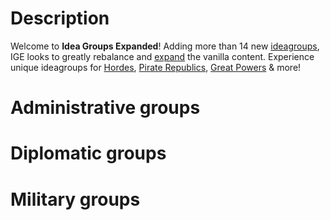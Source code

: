 {{Mod
|logo=Idea Groups Expanded.png
|type=Balance, Fixes, Gameplay
|author=Big Boss, LoStack
|status=1.30
|forum=
|steam=2128766791
}}

= Description =

Welcome to '''Idea Groups Expanded'''! Adding more than 14 new [[idea groups|ideagroups]], IGE looks to greatly rebalance and [[mod|expand]] the vanilla content. Experience unique ideagroups for [[Hordes]], [[Republic#Pirate_Republic|Pirate Republics]], [[great power|Great Powers]] & more!

= Administrative groups =
{{box wrapper|align-items=stretch|

{{infobox
|header= <h3 style="height:50px;">[[File:IGEAdministrative idea group.png]] Administrative</h3>
|width= 330px
|float= left
|clear= left
|content={{SVersion|1.30
<!-- Category: Administrative -->|infobox}}
<hr>

[[File:Administrative_advisor_cost.png|28px]]''' Administrative Representative'''
: {{green|−20%|b}} Administrative advisor cost
----
[[File:core creation cost.png|28px]]''' Adaptability'''
: {{green|−20%|b}} Core creation cost
----
[[File:Governing_capacity.png|28px]]''' Expand Royal Administration'''
: {{green|−50%|b}} Expand administration cost
----
[[File:interest.png|28px]]''' Bookkeeping'''
: {{green|−0.5|b}} Interest per annum
----
[[File:Minimum_autonomy_in_territories.png|28px]]''' Borderlands Control'''
: {{green|−10%|b}} Minimum autonomy in territories
----
[[File:administrative efficiency.png|28px]]''' Administrative Efficiency'''
: {{green|+2.5%|b}} Administrative efficiency
:<!-- {{icon|advisor pool|28px}} -->{{green|+1|b}} Possible advisors
----
[[File:adm tech cost modifier.png|28px]]''' Civil Service'''
: {{green|−10%|b}} Administrative technology cost
----
[[File:Idea bonus.png|28px]] '''Bonus:'''
: {{green|+20%|b}} Governing capacity modifier
<section end=administrative_ideas/>
}}

{{infobox
|header= <h3 style="height:50px;">[[File:IGEChristian idea group.png]] Christian</h3>
|width= 330px
|float= left
|clear= left
|content={{SVersion|1.30
<!-- Category: Administrative -->|infobox}}
<hr>
'''Notes:''' 
''Can be selected only if the following are true:
* Religion is in [[File:Cult_Christianity.png|28px|link=Christian_denominations]] Christian group
<section end=christian_idea_groups_expanded/>''
----

[[File:missionaries.png|28px]]''' Missionary Schools'''
: {{green|+1|b}} Missionaries
:<!-- {{icon|missionary maintenance cost|28px}} -->{{green|−33%|b}} Missionary Maintenance Cost
----
[[File:missionary strength.png|28px]]''' Divine Supremacy'''
: {{green|+3%|b}} Missionary strength
----
[[File:papal influence.png|28px]]''' Religious Fervor'''
: {{green|+2|b}} Yearly papal influence
:<!-- {{icon|church power|28px}} -->{{green|+0.25|b}} {{DLC-only|Church power}}
: {{green|+0.5|b}} Yearly patriarch authority
:<!-- {{icon|monthly fervor|28px}} -->{{green|+1|b}} {{DLC-only|Monthly fervor}}
:<!-- {{icon|tolerance own|28px}} -->{{green|+1|b}} Tolerance of the true faith
----
[[File:War_score_cost_vs_other_religions.png|28px]]''' Sacret Struggle'''
: {{green|-10%|b}} War score cost vs other religions
----
[[File:cb on religious enemies.png|28px]]''' Deus Vult'''
: Gain permanent "Holy War" and "Purging of Heresy" [[Casus Belli]] against heathens and heretics respectively.
----
[[File:religious unity.png|28px]]''' Faith Through Unity'''
: {{green|+10%|b}} Religious unity
:<!-- {{icon|tolerance own|28px}} -->{{green|+1|b}} Tolerance of the true faith
----
[[File:global heretic missionary strength.png|28px]]''' Unwavering Will'''
: {{green|+2%|b}} Missionary strength vs heretics
----
[[File:Idea bonus.png|28px]] '''Bonus:'''
: {{green|-50%|b}} Cost of enforcing religion through war
}}

{{infobox
|header= <h3 style="height:50px;">[[File:IGEConfucian idea group.png]] Confucian</h3>
|width= 330px
|float= left
|clear= left
|content={{SVersion|1.30
<!-- Category: Administrative -->|infobox}}
<hr>
'''Notes:''' 
''Can be selected only if the following are true:
* Religion is {{icon|confucianism|28px}} Confucian
<section end=confucian_idea_groups_expanded/>''
----

[[File:Yearly_harmony_increase.png|28px]]''' Wucháng'''
: {{green|+25%|b}} Religious harmonization speed
----
[[File:idea cost.png|28px]]''' Study the Five Classics'''
: {{green|−5%|b}} Idea cost
:<!-- {{icon|tolerance heretic|28px}} -->{{green|+1|b}} Tolerance of heretics
----
[[File:improve relations.png|28px]]''' Syncretic Philosophy'''
: {{green|+25%|b}} Improve relations
----
[[File:stability cost modifier.png|28px]]''' Axis Mundi'''
: {{green|−20%|b}} Stability cost modifier
----
[[File:build cost.png|28px]]''' Ancestral Shrines'''
: {{green|−15%|b}} Construction cost
----
[[File:meritocracy.png|28px]]''' Nobility by Virtue'''
: {{green|+0.5|b}} Yearly meritocracy
:<!-- {{icon|advisor cost|28px}} -->{{green|−15%|b}} Advisor costs
----
[[File:Yearly_harmony_increase.png|28px]]''' Social Harmony'''
: {{green|+0.25|b}} Yearly harmony increase
----
[[File:Idea bonus.png|28px]] '''Bonus:'''
: <!-- {{icon|tolerance own|28px}} -->{{green|+1|b}} Tolerance of the true faith
}}

{{infobox
|header= <h3 style="height:50px;">[[File:IGEExpansion idea group.png]] Expansion</h3>
|width= 330px
|float= left
|clear= left
|content={{SVersion|1.30
<!-- Category: Administrative -->|infobox}}
<hr>

[[File:colonists.png|28px]]''' Additional Colonists'''
: {{green|+1|b}} Colonists
----
[[File:merchants.png|28px]]''' Additional Merchants'''
: {{green|+1|b}} Merchants
----
[[File:global settler increase.png|28px]]''' Faster Colonists'''
: {{green|+20|b}} Global settler increase
----
[[File:Trade_company_governing_cost.png|28px]]''' Factories'''
: {{green|-20%|b}} Trade company governing cost
: {{green|-25%|b}} Center of trade upgrade cost
----
[[File:diplomatic upkeep.png|28px]]''' Additional Diplomats'''
: {{green|+1|b}} Diplomatic relations
----
[[File:settler chance.png|28px]]''' General Colonization Law'''
: {{green|+10|b}} Colonial subject settler increase
: {{green|+10%|b}} Colonial subject settler chance
: {{green|+5%|b}} Settler chance
----
[[File:global trade power.png|28px]]''' Competitive Merchants'''
: {{green|+20%|b}} Global trade power
----
[[File:Idea bonus.png|28px]] '''Bonus:'''
: Gain permanent "Overseas Expansion" [[Casus Belli]] against countries with Indian, Sub-Saharan, Chinese or Nomad tech group. (Only usable if country's tech group is Western, Eastern or Anatolian.)
: {{green|-10%|b}} Cost to promote mercantilism
<section end=expansion_ideas/>
}}

{{infobox
|header= <h3 style="height:50px;">[[File:IGEImperial idea group.png]] Imperial</h3>
|width= 330px
|float= left
|clear= left
|content={{SVersion|1.30
<!-- Category: Administrative -->|infobox}}
<hr>

[[File:yearly corruption.png|28px]]''' Imperial Reforms'''
: {{green|−0.1|b}} Yearly corruption
----
[[File:legitimacy.png|28px]]''' Born in the Purple'''
: {{green|+0.5|b}} Yearly legitimacy
:<!-- {{icon|yearly republican tradition|28px}} -->{{green|0.2|b}} Yearly republican tradition
:<!-- {{icon|yearly horde unity|28px}} -->{{green|+0.5|b}} Yearly horde unity
:<!-- {{icon|yearly devotion|28px}} -->{{green|+1|b}} {{DLC-only|Yearly devotion}}
:<!-- {{icon|chance of new heir|28px}} -->{{green|+50%|b}} Chance of new heir
----
[[File:advisor cost.png|28px]]''' Efficient Bureaucracy'''
: {{green|−10%|b}} Advisor costs
:<!-- {{icon|stability cost|28px}} -->{{green|−10%|b}} Stability cost modifier
----
[[File:build cost.png|28px]]''' Urban Development'''
: {{green|−10%|b}} Construction cost
:<!-- {{icon|development cost|28px}} -->{{DLC-only|Development cost|−5|b}}
----
[[File:max absolutism.png|28px]]''' Supreme Authority'''
: {{green|+5|b}} Maximum absolutism
:<!-- {{icon|absolutism|28px}} -->{{green|+50|b}} Yearly absolutism
----
[[File:liberty desire in subjects.png|28px]]''' Benign Legislation'''
: {{green|−5%|b}} Liberty desire in subjects
----
[[File:diplomatic reputation.png|28px]]''' Benevolent Reputation'''
: {{green|+1|b}} Diplomatic reputation
:<!-- {{icon|diplomatic upkeep|28px}} -->{{green|+1|b}} Diplomatic relations
----
[[File:Idea bonus.png|28px]] '''Bonus:'''
: {{green|−15%|b}} Expand administration cost
}}

{{infobox
|header= <h3 style="height:50px;">[[File:IGEIslamic idea group.png]] Islamic</h3>
|width= 330px
|float= left
|clear= left
|content={{SVersion|1.30
<!-- Category: Administrative -->|infobox}}
<hr>
'''Notes:''' 
''Can be selected only if the following are true:
* Religion is in [[File:Cult_Islam.png|28px|link=Muslim_denominations]] Muslim group
<section end=muslim_idea_groups_expanded/>''
----

[[File:missionary strength.png|28px]]''' Adhan'''
: {{green|+3%|b}} Missionary strength
----
[[File:national tax modifier.png|28px]]''' Jizya Tax'''
: {{green|+10%|b}} National tax modifier
: {{green|+5%|b}} Dhimmi loyalty equilibrium
----
[[File:Clergy_influence.png|28px]]''' Religious Warriors'''
: Upon ascension to the throne, choose your path of kingship
: {{green|+5%|b}} Clergy influence
----
[[File:missionaries.png|28px]]''' Twelve Imams'''
: {{green|+1|b}} Missionaries
:<!-- {{icon|missionary maintenance cost|28px}} -->{{green|−33%|b}} Missionary Maintenance Cost
----
[[File:legitimacy.png|28px]]''' Haji Pilgrimage'''
: {{green|+1|b}} Yearly legitimacy
:<!-- {{icon|yearly republican tradition|28px}} -->{{green|0.3|b}} Yearly republican tradition
:<!-- {{icon|yearly devotion|28px}} -->{{green|+1|b}} {{DLC-only|Yearly devotion}}
:<!-- {{icon|yearly horde unity|28px}} -->{{green|+1|b}} Yearly horde unity
----
[[File:cb on religious enemies.png|28px]]''' Jihad'''
: Gain permanent "Holy War" and "Purging of Heresy" [[Casus Belli]] against heathens and heretics respectively.
----
[[File:tolerance own.png|28px]]''' Shadada'''
: {{green|+2|b}} Tolerance of the true faith
----
[[File:Idea bonus.png|28px]] '''Bonus:'''
: <!-- {{icon|global heretic missionary strength|28px}} -->{{green|+2%|b}} Missionary strength vs heretics
}}

{{infobox
|header= <h3 style="height:50px;">[[File:IGEState Affairs idea group.png]] State Affairs</h3>
|width= 330px
|float= left
|clear= left
|content={{SVersion|1.30
<!-- Category: Administrative -->|infobox}}
<hr>

[[File:yearly corruption.png|28px]]''' Meritocratic Offices'''
: {{green|−0.05|b}} Yearly corruption
:<!-- {{icon|advisor cost|28px}} -->{{green|−10%|b}} Advisor costs
----
[[File:Autonomy_change_cooldown.png|28px]]''' Modernized Administration'''
: {{green|−33%|b}} Autonomy change cooldown
:<!-- {{icon|global autonomy|28px}} -->{{green|−0.025|b}} Monthly autonomy change
----
[[File:State_governing_cost.png|28px]]''' Red Tape Reduction'''
: {{green|−10%|b}} States governing cost
----
[[File:Estates_loyalty.png|28px]]''' Efficient Regional Governors'''
: {{green|+5%|b}} All estates loyalty equilibrium
----
[[File:stability cost modifier.png|28px]]''' Stable Rule'''
: {{green|−20%|b}} Stability cost modifier
----
[[File:build cost.png|28px]]''' Public Works'''
: {{green|−10%|b}} Construction cost
: {{green|−20%|b}} Construction time
----
[[File:production efficiency.png|28px]]''' Production Quotas'''
: {{green|+10%|b}} Production efficiency
:<!-- {{icon|goods produced modifier|28px}} -->{{green|+5%|b}} Goods produced modifier
----
[[File:Idea bonus.png|28px]] '''Bonus:'''
: {{green|+20%|b}} Governing capacity modifier
}}

}}

= Diplomatic groups =
{{box wrapper|align-items=stretch|

{{infobox
|header= <h3 style="height:50px;">[[File:IGEEspionage idea group.png]] Espionage</h3>
|width= 330px
|float= left
|clear= left
|content={{SVersion|1.30
<!-- Category: Diplomatic -->|infobox}}
<hr>

[[File:spy offense.png|28px]]''' Efficient Spies'''
: {{green|+50%|b}} Spy offense
:<!-- {{icon|advisor cost|28px}} -->{{green|−10%|b}} Advisor costs
----
[[File:diplomats.png|28px]]''' Agent Training'''
: Enables {{yellow|Disrupt Enemy Logistics}} against foes within whom we have at least 80 Spy Network
: {{green|+1|b}} Diplomats
----
[[File:ae impact.png|28px]]''' State Propaganda'''
: {{green|−20%|b}} Aggressive expansion impact
----
[[File:global spy defence.png|28px]]''' Vetting'''
: {{green|+33%|b}} National spy defence
----
[[File:cost to fabricate claims.png|28px]]''' Claim Fabrication'''
: {{green|−50%|b}} Cost to fabricate claims
: May fabricate claims for subjects
----
[[File:embargo efficiency.png|28px]]''' Privateers'''
: {{green|+50%|b}} Embargo efficiency
:<!-- {{icon|privateer efficiency|28px}} -->{{green|+33%|b}} Privateer efficiency
----
[[File:yearly corruption.png|28px]]''' Audit Checks'''
: {{green|−0.1|b}} Yearly corruption
----
[[File:Idea bonus.png|28px]] '''Bonus:'''
: <!-- {{icon|reform desire|28px}} -->{{green|+50%|b}} Rebel support efficiency
<section end=spy_ideas/>
}}

{{infobox
|header= <h3 style="height:50px;">[[File:IGEGreat Power idea group.png]] Great Power</h3>
|width= 330px
|float= left
|clear= left
|content={{SVersion|1.30
<!-- Category: Diplomatic -->|infobox}}
<hr>
'''Notes:''' 
''Can be selected only if the following are true:
* Is a {{icon|great power|28px}} Great Power
<section end=great_power_idea_groups_expanded/>''
----

[[File:diplomatic upkeep.png|28px]]''' Will to Power'''
: {{green|+1|b}} Diplomatic relations
: {{green|+25|b}} Vassalizatation acceptance
----
[[File:unjustified demands.png|28px]]''' Great Power Politics'''
: Enables adding weak nations into our {{yellow|Sphere of Influence}}
: Enables {{yellow|Demilitarize}} against nations during peace deal talks
: {{green|−10%|b}} Unjustified demands
----
[[File:advisor pool.png|28px]]''' Illustrious Council'''
: {{green|+1|b}} Possible advisors
----
[[File:Monthly_heir_support_gain.png|28px]]''' Meritorious Influence'''
: {{green|+0.2|b}} Monthly heir support gain
: {{green|+5%|b}} Mandate growth modifier
:<!-- {{icon|tribal allegiance|28px}} -->{{green|+0.5|b}} {{DLC-only|Yearly tribal allegiance}}
: {{green|+0.05|b}} Militarization of state
: {{green|-20%|b}} Diplomatic advisor cost
----
[[File:Reform_progress_growth.png|28px]]''' Governmental Reformation'''
: {{green|+15%|b}} Reform progress growth
----
[[File:Administrative_free_policies.png|28px]]''' Bolster our Administration'''
: {{green|+1|b}} Administrative free policies
----
[[File:max promoted cultures.png|28px]]''' Operational Refinement'''
: {{green|+2|b}} Max promoted cultures
----
[[File:Idea bonus.png|28px]] '''Bonus:'''
: {{green|+10%|b}} Governing capacity modifier
}}

{{infobox
|header= <h3 style="height:50px;">[[File:IGENational Propaganda idea group.png]] National Propaganda</h3>
|width= 330px
|float= left
|clear= left
|content={{SVersion|1.30
<!-- Category: Diplomatic -->|infobox}}
<hr>

[[File:prestige.png|28px]]''' Civil Honor'''
: {{green|+1|b}} Yearly prestige
----
[[File:morale of armies.png|28px]]''' National Pride'''
: {{green|+5%|b}} Morale of armies
:<!-- {{icon|national manpower modifier|28px}} -->{{green|+15%|b}} National manpower modifier
----
[[File:culture conversion cost.png|28px]]''' Cultural Superiority'''
: {{green|−20%|b}} Culture conversion cost
: {{green|−25%|b}} Foreign core duration
----
[[File:Harsh_treatment_cost.png|28px]]''' State Censorship'''
: {{green|−25%|b}} Harsh treatment cost
----
[[File:Cost_of_advisors_with_ruler's_culture.png|28px]]''' Uniform Court'''
: {{green|−25%|b}} Cost of advisors with ruler's culture
----
[[File:ae impact.png|28px]]''' Nationalistic Spirit'''
: {{green|−10%|b}} Aggressive expansion impact
:<!-- {{icon|unjustified demands|28px}} -->{{green|−10%|b}} Unjustified demands
----
[[File:war exhaustion.png|28px]]''' Unwavering Spirit'''
: {{green|0.025|b}} Monthly war exhaustion
----
[[File:Idea bonus.png|28px]] '''Bonus:'''
: {{green|−50%|b}} War taxes cost
}}

{{infobox
|header= <h3 style="height:50px;">[[File:IGEPower Projection idea group.png]] Power Projection</h3>
|width= 330px
|float= left
|clear= left
|content={{SVersion|1.30
<!-- Category: Diplomatic -->|infobox}}
<hr>

[[File:Power_projection_from_insults.png|28px]]''' Long Echo'''
: {{green|+50%|b}} Power projection from insults
----
[[File:diplomatic reputation.png|28px]]''' Soft Power'''
: {{green|+2|b}} Diplomatic reputation
----
[[File:spy offense.png|28px]]''' Foreign Influence'''
: {{green|+33%|b}} Spy offense
:<!-- {{icon|discovered relations impact|28px}} -->{{green|−25%|b}} Covert action relation impact
----
[[File:naval forcelimit.png|28px]]''' Global Navy'''
: {{green|+33%|b}} Naval forcelimit modifier
----
[[File:Marines_force_limit.png|28px]]''' Shock Marines'''
: {{green|+20%|b}} Marines force limit
: {{green|+25%|b}} National sailors modifier
----
[[File:Merchant_trade_power.png|28px]]''' Influencial Traders'''
: {{green|+10%|b}} Merchant trade power
: {{green|-20%|b}} Cost to promote mercantilism
----
[[File:Ship_trade_power.png|28px]]''' Far and Wide'''
: {{green|+25%|b}} Ship trade power
:<!-- {{icon|trade range|28px}} -->{{green|+33%|b}} Trade range
----
[[File:Idea bonus.png|28px]] '''Bonus:'''
: <!-- {{icon|prestige|28px}} -->{{green|+1|b}} Yearly prestige
}}

}}

= Military groups =
{{box wrapper|align-items=stretch|

{{infobox
|header= <h3 style="height:50px;">[[File:IGECossack idea group.png]] Cossack</h3>
|width= 330px
|float= left
|clear= left
|content={{SVersion|1.30
<!-- Category: Military -->|infobox}}
<hr>
'''Notes:''' 
''Can be selected only if the following are true:
* At least one of:
** Technology group is {{icon|eastern|28px}} Eastern
** Has estate: {{icon|cossacks|28px}} Cossacks
<section end=cossacks_idea_groups_expanded/>''
----

[[File:Cavalry_flanking_ability.png|28px]]''' Steppe Tactics'''
: {{green|+50%|b}} Cavalry flanking ability
:<!-- {{icon|cavalry power|28px}} -->{{green|+5%|b}} Cavalry combat ability
----
[[File:May_raid_coasts.png|28px]]''' Raid on Konstantiniyye'''
: May raid coasts, including coasts of countries with same religion
----
[[File:Cossacks_loyalty_equilibrium.png|28px]]''' Free Men Estate'''
: {{green|+10%|b}} Cossacks loyalty equilibrium
:<!-- {{icon|max absolutism|28px}} -->{{green|+5|b}} Maximum absolutism
----
[[File:Looting_speed.png|28px]]''' Raid Parties'''
: {{green|+25%|b}} Looting speed
: {{green|+10%|b}} Movement speed
----
[[File:development cost.png|28px]]''' Land Grants'''
: {{DLC-only|Development cost|−10|b}}
----
[[File:garrison size.png|28px]]''' Border Patrols'''
: {{green|+20%|b}} Garrison size
----
[[File:free leader pool.png|28px]]''' Hetman'''
: {{green|+1|b}} Leader(s)<!-- sic --> without upkeep
----
[[File:Idea bonus.png|28px]] '''Bonus:'''
: {{green|+50%|b}} Cavalry to infantry ratio
}}

{{infobox
|header= <h3 style="height:50px;">[[File:IGEEngineering idea group.png]] Engineering</h3>
|width= 330px
|float= left
|clear= left
|content={{SVersion|1.30
<!-- Category: Military -->|infobox}}
<hr>

[[File:Movement_speed.png|28px]]''' Vanguard Engineers'''
: {{green|+20%|b}} Movement speed
----
[[File:Leader_siege.png|28px]]''' Engineer Lieutenants'''
: {{green|+1|b}} Leader siege
----
[[File:Shock_damage_received.png|28px]]''' Field Fortifications'''
: {{green|-5%|b}} Shock damage received
: {{green|-5%|b}} Fire damage received
----
[[File:Construction_time.png|28px]]''' Roman Castrum'''
: {{green|−0.10|b}} Monthly devastation in states with forts
: {{green|−20%|b}} Construction time
:<!-- {{icon|defensiveness|28px}} -->{{green|+10%|b}} Fort defense
----
[[File:development cost.png|28px]]''' Military Infrastructure'''
: {{DLC-only|Development cost|−10|b}}
:<!-- {{icon|build cost|28px}} -->{{green|−10%|b}} Construction cost
----
[[File:siege ability.png|28px]]''' Siege Camps'''
: {{green|+10%|b}} Siege ability
:<!-- {{icon|land attrition|28px}} -->{{green|−10%|b}} Land attrition
----
[[File:fort maintenance.png|28px]]''' Self-Reliant Garrisons'''
: {{green|−20%|b}} Fort maintenance
: {{green|+25%|b}} Garrison growth
----
[[File:Idea bonus.png|28px]] '''Bonus:'''
: {{green|+33%|b}} National supply limit modifier
}}

{{infobox
|header= <h3 style="height:50px;">[[File:IGEHorde idea group.png]] Horde</h3>
|width= 330px
|float= left
|clear= left
|content={{SVersion|1.30
<!-- Category: Military -->|infobox}}
<hr>
'''Notes:''' 
''Can be selected only if the following are true:
* Has reform: {{icon|steppe nomads|28px}} Steppe nomads
<section end=horde_idea_groups_expanded/>''
----

[[File:cavalry power.png|28px]]''' Steppe Cavalry'''
: {{green|+5%|b}} Cavalry combat ability
: {{green|+15%|b}} Cavalry to infantry ratio
----
[[File:Looting_speed.png|28px]]''' Direct Payment'''
: {{green|+25%|b}} Looting speed
:<!-- {{icon|manpower recovery speed|28px}} -->{{green|+10|b}} Manpower recovery speed
----
[[File:Movement_speed.png|28px]]''' Swift Steeds'''
: {{green|+10%|b}} Movement speed
----
[[File:land leader shock.png|28px]]''' Shock Warfare'''
: {{green|+1|b}} Land leader shock
----
[[File:Prestige_from_land_battles.png|28px]]''' Lessons of War'''
: {{green|+100%|b}} Army tradition from battles
----
[[File:yearly horde unity.png|28px]]''' Peace Through Conquest'''
: {{green|+1|b}} Yearly horde unity
----
[[File:razing power gain.png|28px]]''' Efficient Pillaging'''
: {{green|+20%|b}} Razing power gain
----
[[File:Idea bonus.png|28px]] '''Bonus:'''
: <!-- {{icon|land attrition|28px}} -->{{green|−10%|b}} Land attrition
}}

{{infobox
|header= <h3 style="height:50px;">[[File:IGEMercenary Army idea group.png]] Mercenary Army</h3>
|width= 330px
|float= left
|clear= left
|content={{SVersion|1.30
<!-- Category: Military -->|infobox}}
<hr>

[[File:Military_advisor_cost.png|28px]]''' Funding the War Council'''
: {{green|−20%|b}} Military advisor cost
----
[[File:mercenary cost.png|28px]]''' Organize Mercenary Regiments'''
: {{green|−10%|b}} Mercenary cost
----
[[File:merc maintenance modifier.png|28px]]''' Standardized Contractors'''
: {{green|−10%|b}} Mercenary maintenance modifier
----
[[File:Mercenary_manpower.png|28px]]''' Young Recruits'''
: {{green|+25%|b}} Mercenary manpower
----
[[File:Looting_speed.png|28px]]''' Letter of Conduct'''
: {{green|+33%|b}} Looting speed
:<!-- {{icon|morale of armies|28px}} -->{{green|+5%|b}} Morale of armies
----
[[File:Prestige_from_land_battles.png|28px]]''' Efficient Military Logistics'''
: {{green|+2.5%|b}} Mercenary discipline per age
: {{green|+50%|b}} Army tradition from battles
----
[[File:Mercenary_manpower.png|28px]]''' A Fistful of Ducats'''
: New mercenary companies will be available for hire
: {{green|+50%|b}} Possible condottieri
----
[[File:Idea bonus.png|28px]] '''Bonus:'''
: <!-- {{icon|recover army morale speed|28px}} -->{{green|+10%|b}} Recover army morale speed
<section end=mercenary_army_idea_groups_expanded/>
}}

{{infobox
|header= <h3 style="height:50px;">[[File:IGEPirate idea group.png]] Pirate</h3>
|width= 330px
|float= left
|clear= left
|content={{SVersion|1.30
<!-- Category: Military -->|infobox}}
<hr>
'''Notes:''' 
''Can be selected only if the following are true:
* Has reform: {{icon|captains influence|28px}} Pirate Republic
<section end=piracy_idea_groups_expanded/>''
----

[[File:Looting_speed.png|28px]]''' Loot for All!'''
: {{green|+50%|b}} Looting speed
:<!-- {{icon|morale of armies|28px}} -->{{green|+10%|b}} Morale of armies
----
[[File:navy tradition.png|28px]]''' Veteran Seadogs'''
: {{green|+0.5|b}} Yearly naval tradition
:<!-- {{icon|naval leader fire|28px}} -->{{green|+1|b}} Naval leader fire
----
[[File:privateer efficiency.png|28px]]''' Black Flag Raiders'''
: {{green|+33%|b}} Privateer efficiency
----
[[File:Local_ship_repair.png|28px]]''' Refugee Shipwrights'''
: Ships repair while in coastal sea provinces
----
[[File:Naval_combat_bonus_off_owned_coast.png|28px]]''' Defending the Coasts'''
: {{green|+1|b}} Naval combat bonus off owned coast
----
[[File:Marines_force_limit.png|28px]]''' Organized Seaman Ranks'''
: {{green|+20%|b}} Marines force limit
: {{green|+25%|b}} National sailors modifier
----
[[File:Chance_to_capture_enemy_ships.png|28px]]''' Pioneered Grappling Hooks'''
: {{green|+25%|b}} Chance to capture enemy ships
----
[[File:Idea bonus.png|28px]] '''Bonus:'''
: <!-- {{icon|yearly republican tradition|28px}} -->{{green|0.25|b}} Yearly republican tradition
}}

{{infobox
|header= <h3 style="height:50px;">[[File:IGEPlutocratic idea group.png]] Plutocratic</h3>
|width= 330px
|float= left
|clear= left
|content={{SVersion|1.30
<!-- Category: Military -->|infobox}}
<hr>
'''Notes:''' 
''Can be selected only if the following are true:
* Has government attribute: Allows Plutocratic Idea Group
* None of:
** Has reform: {{icon|captains influence|28px}} Pirate Republic
<section end=plutocracy_ideas/>''
----

[[File:yearly corruption.png|28px]]''' Tradition of Payment'''
: {{green|−0.1|b}} Yearly corruption
----
[[File:morale of armies.png|28px]]''' Abolished Serfdom'''
: {{green|+5%|b}} Morale of armies
:<!-- {{icon|national manpower modifier|28px}} -->{{green|+10%|b}} National manpower modifier
----
[[File:national unrest.png|28px]]''' Bill of Rights'''
: {{green|−1|b}} National unrest
:<!-- {{icon|years of separatism|28px}} -->{{green|−5|b}} Years of separatism
----
[[File:merchants.png|28px]]''' Free Merchants'''
: {{green|+1|b}} Merchants
: {{green|+5%|b}} Merchant trade power
----
[[File:goods produced modifier.png|28px]]''' Free Subjects'''
: {{green|+10%|b}} Goods produced modifier
:<!-- {{icon|vassal forcelimit bonus|28px}} -->{{green|+0.5|b}} Vassal force limit contribution
----
[[File:caravan power.png|28px]]''' Free Cities'''
: {{green|+10%|b}} Caravan power
:<!-- {{icon|provincial trade power modifier|28px}} -->{{green|+10%|b}} Provincial trade power modifier
----
[[File:manpower recovery speed.png|28px]]''' Emancipation'''
: {{green|+20|b}} Manpower recovery speed
----
[[File:Idea bonus.png|28px]] '''Bonus:'''
: {{green|+20%|b}} Ship trade power
: {{green|+10%|b}} Burghers loyalty equilibrium
: {{green|+10%|b}} Vaishyas loyalty equilibrium
}}

{{infobox
|header= <h3 style="height:50px;">[[File:IGEStanding Army idea group.png]] Standing Army</h3>
|width= 330px
|float= left
|clear= left
|content={{SVersion|1.30
<!-- Category: Military -->|infobox}}
<hr>

[[File:Army_drill_gain_modifier.png|28px]]''' Military Drills'''
: {{green|+25%|b}} Army drill gain modifier
----
[[File:siege ability.png|28px]]''' Modern Cannons'''
: {{green|+15%|b}} Siege ability
: {{green|+5%|b}} Artillery damage from back row
----
[[File:infantry power.png|28px]]''' Matchlock Formations'''
: {{green|+5%|b}} Infantry combat ability
: {{green|-5%|b}} Fire damage received
----
[[File:land maintenance modifier.png|28px]]''' Regiment Logistics'''
: {{green|−5%|b}} Land maintenance modifier
----
[[File:Army_drill_decay_modifier.png|28px]]''' Standardized Uniforms'''
: {{green|−25%|b}} Regiment drill loss
:<!-- {{icon|infantry cost|28px}} -->{{green|−5%|b}} Infantry cost
----
[[File:army tradition decay.png|28px]]''' Lessons of Tradition'''
: {{green|−1%|b}} Army tradition decay
----
[[File:May_recruit_female_generals.png|28px]]''' Meritocratic Promotion'''
: May recruit female generals
: {{green|−10%|b}} Leader cost
----
[[File:Idea bonus.png|28px]] '''Bonus:'''
: <!-- {{icon|yearly army professionalism|28px}} -->{{green|+0.25%|b}} Yearly army professionalism
<section end=standing_army_idea_groups_expanded/>
}}

{{infobox
|header= <h3 style="height:50px;">[[File:IGETheocratic idea group.png]] Theocratic</h3>
|width= 330px
|float= left
|clear= left
|content={{SVersion|1.30
<!-- Category: Military -->|infobox}}
<hr>
'''Notes:''' 
''Can be selected only if the following are true:
* At least one of:
** Has government attribute: Allows Theocratic Idea Group
** Government is {{icon|theocracy|28px}} theocracy
<section end=theocratic_idea_groups_expanded/>''
----

[[File:discipline.png|28px]]''' Knightly Duty'''
: {{green|+2.5%|b}} Discipline
:<!-- {{icon|cavalry cost|28px}} -->{{green|−10%|b}} Cavalry cost
----
[[File:tolerance own.png|28px]]''' Monastic Duty'''
: {{green|+1|b}} Tolerance of the true faith
:<!-- {{icon|development cost|28px}} -->{{DLC-only|Development cost|−10|b}}
----
[[File:Manpower_in_true_faith_provinces.png|28px]]''' For the Glory of God'''
: {{green|+25%|b}} Manpower in True Faith provinces
----
[[File:diplomatic reputation.png|28px]]''' Holy Orders'''
: {{green|+1|b}} Diplomatic reputation
:<!-- {{icon|improve relations|28px}} -->{{green|+15%|b}} Improve relations
----
[[File:infantry power.png|28px]]''' Herders of the Flock'''
: {{green|+5%|b}} Infantry combat ability
:<!-- {{icon|infantry cost|28px}} -->{{green|−10%|b}} Infantry cost
----
[[File:Prestige_per_development_from_missionary.png|28px]]''' Lingua Religione'''
: {{green|+0.25|b}} Prestige per development from missionary
----
[[File:Reinforce_cost.png|28px]]''' Offer Absolutism'''
: {{green|-10%|b}} Reinforce cost
:<!-- {{icon|manpower recovery speed|28px}} -->{{green|+10|b}} Manpower recovery speed
----
[[File:Idea bonus.png|28px]] '''Bonus:'''
: {{green|-10%|b}} War score cost vs other religions
}}

}}
